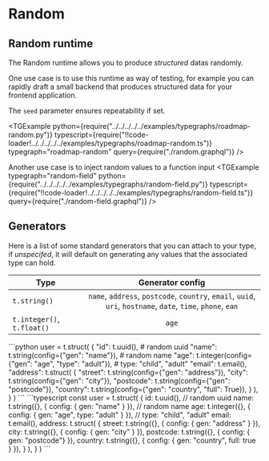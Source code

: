 

# Random

## Random runtime
The Random runtime allows you to produce *structured* datas randomly.

One use case is to use this runtime as way of testing, for example you can rapidly draft a small backend that produces structured data for your frontend application.

The `seed` parameter ensures repeatability if set.

<TGExample
    python={require("../../../../../examples/typegraphs/roadmap-random.py")}
    typescript={require("!!code-loader!../../../../../examples/typegraphs/roadmap-random.ts")}
    typegraph="roadmap-random"
    query={require("./random.graphql")}
/>



Another use case is to inject random values to a function input
<TGExample
    typegraph="random-field"
    python={require("../../../../../examples/typegraphs/random-field.py")}
    typescript={require("!!code-loader!../../../../../examples/typegraphs/random-field.ts")}
    query={require("./random-field.graphql")}
/>

## Generators
Here is a list of some standard generators that you can attach to your type, if *unspecifed*, it will default on generating any values that the associated type can hold.

|            Type            |                                               Generator config                                               |
| -------------------------- | :----------------------------------------------------------------------------------------------------------: |
| `t.string()`               | `name`, `address`, `postcode`, `country`, `email`, `uuid`, `uri`, `hostname`, `date`, `time`, `phone`, `ean` |
| `t.integer()`, `t.float()` |                                                    `age`                                                     |


<SDKTabs>
    <TabItem value="python">
```python
user = t.struct(
    {
        "id": t.uuid(),  # random uuid
        "name": t.string(config={"gen": "name"}), # random name
        "age": t.integer(config={"gen": "age", "type": "adult"}), # type: "child", "adult"
        "email": t.email(),
        "address": t.struct(
            {
                "street": t.string(config={"gen": "address"}),
                "city": t.string(config={"gen": "city"}),
                "postcode": t.string(config={"gen": "postcode"}),
                "country": t.string(config={"gen": "country", "full": True}),
            }
        ),
    }
)
```
    </TabItem>
    <TabItem value="typescript">
```typescript
const user = t.struct(
    {
        id: t.uuid(),  // random uuid
        name: t.string({}, { config: { gen: "name" } }), // random name
        age: t.integer({}, { config: { gen: "age", type: "adult" } }), // type: "child", "adult"
        email: t.email(),
        address: t.struct(
            {
                street: t.string({}, { config: { gen: "address" } }),
                city: t.string({}, { config: { gen: "city" } }),
                postcode: t.string({}, { config: { gen: "postcode"} }),
                country: t.string({}, { config: { gen: "country", full: true } }),
            }
        ),
    }
)
```
    </TabItem>
</SDKTabs>


